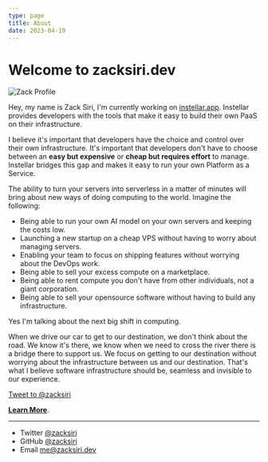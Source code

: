 ```yaml
---
type: page
title: About
date: 2023-04-19
---
```


# Welcome to zacksiri.dev


<Image
  src="/images/zack.jpg"
  alt="Zack Profile"
  width={200}
  height={200}
  priority
  className="mx-auto"
/>

Hey, my name is Zack Siri, I'm currently working on [instellar.app](https://instellar.app). Instellar provides developers with the tools that make it easy to build their own PaaS on their infrastructure.

I believe it's important that developers have the choice and control over their own infrastructure. It's important that developers don't have to choose between an **easy but expensive** or **cheap but requires effort** to manage. Instellar bridges this gap and makes it easy to run your own Platform as a Service.

The ability to turn your servers into serverless in a matter of minutes will bring about new ways of doing computing to the world. Imagine the following:

- Being able to run your own AI model on your own servers and keeping the costs low.
- Launching a new startup on a cheap VPS without having to worry about managing servers.
- Enabling your team to focus on shipping features without worrying about the DevOps work.
- Being able to sell your excess compute on a marketplace.
- Being able to rent compute you don't have from other individuals, not a giant corporation.
- Being able to sell your opensource software without having to build any infrastructure.

Yes I'm talking about the next big shift in computing.

When we drive our car to get to our destination, we don't think about the road. We know it's there, we know when we need to cross the river there is a bridge there to support us. We focus on getting to our destination without worrying about the infrastructure between us and our destination. That's what I believe software infrastructure should be, seamless and invisible to our experience.

<a href="https://twitter.com/intent/tweet?screen_name=zacksiri&ref_src=twsrc%5Etfw" target="_blank" className="twitter-mention-button" data-show-count="false">
  Tweet to @zacksiri
</a>

[**Learn More**](https://instellar.app).

---

- Twitter [@zacksiri](https://twitter.com/zacksiri)
- GitHub [@zacksiri](https://github.com/zacksiri)
- Email me@zacksiri.dev